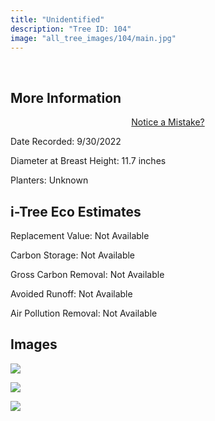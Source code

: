 ```yaml
---
title: "Unidentified"
description: "Tree ID: 104"
image: "all_tree_images/104/main.jpg"
---
```


<br>

## **More Information**
::: column-margin
<center><a class="button" href="https://forms.gle/W6f5nwYxrM33hF4f7">Notice a Mistake?</a></center>
:::


Date Recorded:  9/30/2022

Diameter at Breast Height:  11.7  inches

Planters:  Unknown

## **i-Tree Eco Estimates**


 Replacement Value: Not Available

 Carbon Storage: Not Available

 Gross Carbon Removal: Not Available

 Avoided Runoff: Not Available

 Air Pollution Removal: Not Available

## **Images**


 ![](all_tree_images/104/IMG_6669.jpg)

 ![](all_tree_images/104/IMG_6670.jpg)

 ![](all_tree_images/104/main.jpg)
